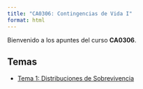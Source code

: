 ```yaml
---
title: "CA0306: Contingencias de Vida I"
format: html
---
```


Bienvenido a los apuntes del curso **CA0306**.

## Temas

- [Tema 1: Distribuciones de Sobrevivencia](distribuciones_sobrevivencia_CA0306.qmd)